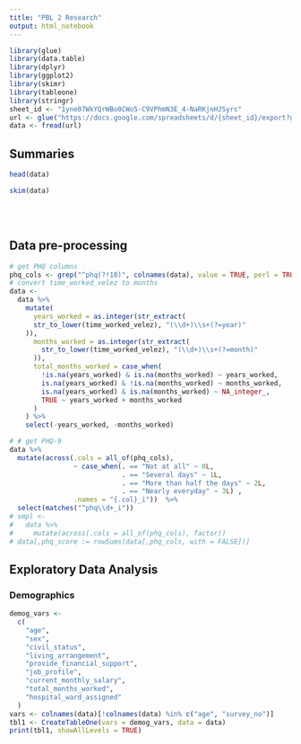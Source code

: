 ```yaml
---
title: "PBL 2 Research"
output: html_notebook
---
```



```r
library(glue)
library(data.table)
library(dplyr)
library(ggplot2)
library(skimr)
library(tableone)
library(stringr)
sheet_id <- "1yne07WkYQrWBo0CWo5-C9VPhmN3E_4-NaRKjnHJSyrc"
url <- glue("https://docs.google.com/spreadsheets/d/{sheet_id}/export?gid=0&format=csv")
data <- fread(url)
```


## Summaries

```r
head(data)
```

```r
skim(data)

```

<br>
<br>

## Data pre-processing
```r
# get PHQ columns
phq_cols <- grep("^phq(?!10)", colnames(data), value = TRUE, perl = TRUE)
# convert time_worked_velez to months
data <- 
  data %>%
    mutate(
      years_worked = as.integer(str_extract(
      str_to_lower(time_worked_velez), "(\\d+)\\s+(?=year)"
    )),
      months_worked = as.integer(str_extract(
        str_to_lower(time_worked_velez), "(\\d+)\\s+(?=month)"
      )),
      total_months_worked = case_when(
        !is.na(years_worked) & is.na(months_worked) ~ years_worked,
        is.na(years_worked) & !is.na(months_worked) ~ months_worked,
        is.na(years_worked) & is.na(months_worked) ~ NA_integer_,
        TRUE ~ years_worked + months_worked
      )
    ) %>%
    select(-years_worked, -months_worked)

# # get PHQ-9
data %>%
  mutate(across(.cols = all_of(phq_cols),
                ~ case_when(. == "Not at all" ~ 0L,
                            . == "Several days" ~ 1L, 
                            . == "More than half the days" ~ 2L, 
                            . == "Nearly everyday" ~ 3L) ,
                .names = "{.col}_i"))  %>% 
  select(matches("^phq\\d+_i"))
# smpl <- 
#   data %>%
#     mutate(across(.cols = all_of(phq_cols), factor))
# data[,phq_score := rowSums(data[,phq_cols, with = FALSE])]
```


## Exploratory Data Analysis

### Demographics
```r
demog_vars <-
  c(
    "age",
    "sex",
    "civil_status",
    "living_arrangement",
    "provide_financial_support",
    "job_profile",
    "current_monthly_salary",
    "total_months_worked",
    "hospital_ward_assigned"
  )
vars <- colnames(data)[!colnames(data) %in% c("age", "survey_no")]
tbl1 <- CreateTableOne(vars = demog_vars, data = data)
print(tbl1, showAllLevels = TRUE)
```




